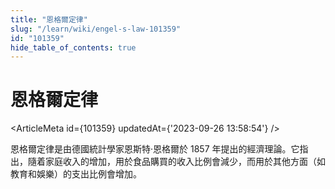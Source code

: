 ```yaml
---
title: "恩格爾定律"
slug: "/learn/wiki/engel-s-law-101359"
id: "101359"
hide_table_of_contents: true
---
```



# 恩格爾定律

<ArticleMeta id={101359} updatedAt={'2023-09-26 13:58:54'} />
<div className='border-solid border-b border-t-0 my-4 border-[var(--ifm-color-gray-300)]' />

恩格爾定律是由德國統計學家恩斯特·恩格爾於 1857 年提出的經濟理論。它指出，隨着家庭收入的增加，用於食品購買的收入比例會減少，而用於其他方面（如教育和娛樂）的支出比例會增加。

